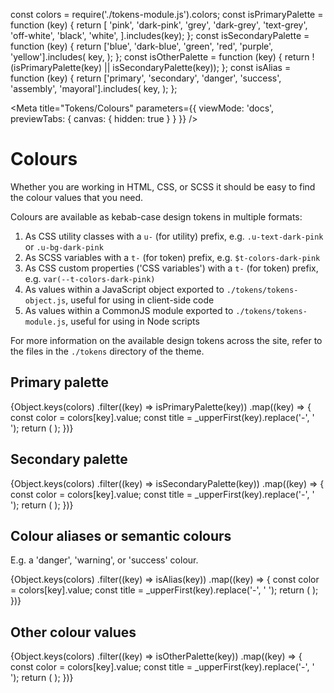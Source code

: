 const colors = require('./tokens-module.js').colors;
const isPrimaryPalette = function (key) {
  return [
    'pink',
    'dark-pink',
    'grey',
    'dark-grey',
    'text-grey',
    'off-white',
    'black',
    'white',
  ].includes(key);
};
const isSecondaryPalette = function (key) {
  return ['blue', 'dark-blue', 'green', 'red', 'purple', 'yellow'].includes(
    key,
  );
};
const isOtherPalette = function (key) {
  return !(isPrimaryPalette(key) || isSecondaryPalette(key));
};
const isAlias = function (key) {
  return ['primary', 'secondary', 'danger', 'success', 'assembly', 'mayoral'].includes(
    key,
  );
};

<Meta
  title="Tokens/Colours"
  parameters={{ viewMode: 'docs', previewTabs: { canvas: { hidden: true } } }}
/>

# Colours

Whether you are working in HTML, CSS, or SCSS it should be easy to find the
colour values that you need.

Colours are available as kebab-case design tokens in multiple formats:

1. As CSS utility classes with a `u-` (for utility) prefix, e.g.
   `.u-text-dark-pink` or `.u-bg-dark-pink`
2. As SCSS variables with a `t-` (for token) prefix, e.g. `$t-colors-dark-pink`
3. As CSS custom properties ('CSS variables') with a `t-` (for token) prefix,
   e.g. `var(--t-colors-dark-pink)`
4. As values within a JavaScript object exported to `./tokens/tokens-object.js`,
   useful for using in client-side code
5. As values within a CommonJS module exported to `./tokens/tokens-module.js`,
   useful for using in Node scripts

For more information on the available design tokens across the site, refer to
the files in the `./tokens` directory of the theme.

## Primary palette

<ColorPalette>
  {Object.keys(colors)
    .filter((key) => isPrimaryPalette(key))
    .map((key) => {
      const color = colors[key].value;
      const title = _upperFirst(key).replace('-', ' ');
      return (
        <ColorItem
          key={key}
          title={title}
          subtitle={key}
          colors={{ [key]: color }}
        />
      );
    })}
</ColorPalette>

## Secondary palette

<ColorPalette>
  {Object.keys(colors)
    .filter((key) => isSecondaryPalette(key))
    .map((key) => {
      const color = colors[key].value;
      const title = _upperFirst(key).replace('-', ' ');
      return (
        <ColorItem
          key={key}
          title={title}
          subtitle={key}
          colors={{ [key]: color }}
        />
      );
    })}
</ColorPalette>

## Colour aliases or semantic colours

E.g. a 'danger', 'warning', or 'success' colour.

<ColorPalette>
  {Object.keys(colors)
    .filter((key) => isAlias(key))
    .map((key) => {
      const color = colors[key].value;
      const title = _upperFirst(key).replace('-', ' ');
      return (
        <ColorItem
          key={key}
          title={title}
          subtitle={key}
          colors={{ [key]: color }}
        />
      );
    })}
</ColorPalette>


## Other colour values

<ColorPalette>
  {Object.keys(colors)
    .filter((key) => isOtherPalette(key))
    .map((key) => {
      const color = colors[key].value;
      const title = _upperFirst(key).replace('-', ' ');
      return (
        <ColorItem
          key={key}
          title={title}
          subtitle={key}
          colors={{ [key]: color }}
        />
      );
    })}
</ColorPalette>
